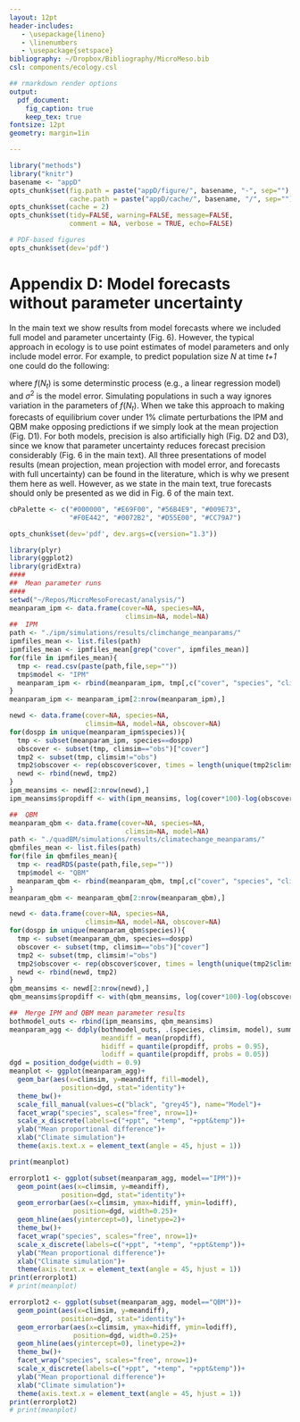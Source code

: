 ```yaml
---
layout: 12pt
header-includes:
   - \usepackage{lineno}
   - \linenumbers
   - \usepackage{setspace}
bibliography: ~/Dropbox/Bibliography/MicroMeso.bib
csl: components/ecology.csl

## rmarkdown render options
output:
  pdf_document:
    fig_caption: true
    keep_tex: true
fontsize: 12pt
geometry: margin=1in

---
```


\renewcommand\thefigure{D\arabic{figure}} 

```r
library("methods")
library("knitr")
basename <- "appD"
opts_chunk$set(fig.path = paste("appD/figure/", basename, "-", sep=""),
               cache.path = paste("appD/cache/", basename, "/", sep=""))
opts_chunk$set(cache = 2)
opts_chunk$set(tidy=FALSE, warning=FALSE, message=FALSE, 
               comment = NA, verbose = TRUE, echo=FALSE)

# PDF-based figures
opts_chunk$set(dev='pdf')
```

Appendix D: Model forecasts without parameter uncertainty
=========================================================
In the main text we show results from model forecasts where we included full model and parameter uncertainty (Fig. 6). However, the typical approach in ecology is to use point estimates of model parameters and only include model error. For example, to predict population size *N* at time *t+1* one could do the following:

\begin{align}
\mu_{t+1} &= f(N_{t}) \\
N_{t+1} &\sim \text{Normal}(\mu_{t+1}, \sigma^2)
\end{align}

where $f(N_t)$ is some determinstic process (e.g., a linear regression model) and $\sigma^2$ is the model error. Simulating populations in such a way ignores variation in the parameters of $f(N_t)$. When we take this approach to making forecasts of equilibrium cover under 1% climate perturbations the IPM and QBM make opposing predictions if we simply look at the mean projection (Fig. D1). For both models, precision is also artificially high (Fig. D2 and D3), since we know that parameter uncertainty reduces forecast precision considerably (Fig. 6 in the main text). All three presentations of model results (mean projection, mean projection with model error, and forecasts with full uncertainty) can be found in the literature, which is why we present them here as well. However, as we state in the main text, true forecasts should only be presented as we did in Fig. 6 of the main text.

```r
cbPalette <- c("#000000", "#E69F00", "#56B4E9", "#009E73", 
               "#F0E442", "#0072B2", "#D55E00", "#CC79A7")

opts_chunk$set(dev='pdf', dev.args=c(version="1.3"))

```

```r
library(plyr)
library(ggplot2)
library(gridExtra)
####
##  Mean parameter runs
####
setwd("~/Repos/MicroMesoForecast/analysis/")
meanparam_ipm <- data.frame(cover=NA, species=NA, 
                             climsim=NA, model=NA)
##  IPM 
path <- "./ipm/simulations/results/climchange_meanparams/"
ipmfiles_mean <- list.files(path)
ipmfiles_mean <- ipmfiles_mean[grep("cover", ipmfiles_mean)]
for(file in ipmfiles_mean){
  tmp <- read.csv(paste(path,file,sep=""))
  tmp$model <- "IPM"
  meanparam_ipm <- rbind(meanparam_ipm, tmp[,c("cover", "species", "climsim", "model")])
}
meanparam_ipm <- meanparam_ipm[2:nrow(meanparam_ipm),]

newd <- data.frame(cover=NA, species=NA, 
                   climsim=NA, model=NA, obscover=NA)
for(dospp in unique(meanparam_ipm$species)){
  tmp <- subset(meanparam_ipm, species==dospp)
  obscover <- subset(tmp, climsim=="obs")["cover"]
  tmp2 <- subset(tmp, climsim!="obs")
  tmp2$obscover <- rep(obscover$cover, times = length(unique(tmp2$climsim)))
  newd <- rbind(newd, tmp2)
}
ipm_meansims <- newd[2:nrow(newd),]
ipm_meansims$propdiff <- with(ipm_meansims, log(cover*100)-log(obscover*100))

##  QBM
meanparam_qbm <- data.frame(cover=NA, species=NA, 
                             climsim=NA, model=NA)
path <- "./quadBM/simulations/results/climatechange_meanparams/"
qbmfiles_mean <- list.files(path)
for(file in qbmfiles_mean){
  tmp <- readRDS(paste(path,file,sep=""))
  tmp$model <- "QBM"
  meanparam_qbm <- rbind(meanparam_qbm, tmp[,c("cover", "species", "climsim", "model")])
}
meanparam_qbm <- meanparam_qbm[2:nrow(meanparam_qbm),]

newd <- data.frame(cover=NA, species=NA, 
                   climsim=NA, model=NA, obscover=NA)
for(dospp in unique(meanparam_qbm$species)){
  tmp <- subset(meanparam_qbm, species==dospp)
  obscover <- subset(tmp, climsim=="obs")["cover"]
  tmp2 <- subset(tmp, climsim!="obs")
  tmp2$obscover <- rep(obscover$cover, times = length(unique(tmp2$climsim)))
  newd <- rbind(newd, tmp2)
}
qbm_meansims <- newd[2:nrow(newd),]
qbm_meansims$propdiff <- with(qbm_meansims, log(cover*100)-log(obscover*100))

##  Merge IPM and QBM mean parameter results
bothmodel_outs <- rbind(ipm_meansims, qbm_meansims)
meanparam_agg <- ddply(bothmodel_outs, .(species, climsim, model), summarise,
                       meandiff = mean(propdiff),
                       hidiff = quantile(propdiff, probs = 0.95),
                       lodiff = quantile(propdiff, probs = 0.05))
dgd = position_dodge(width = 0.9)
meanplot <- ggplot(meanparam_agg)+
  geom_bar(aes(x=climsim, y=meandiff, fill=model),
             position=dgd, stat="identity")+
  theme_bw()+
  scale_fill_manual(values=c("black", "grey45"), name="Model")+
  facet_wrap("species", scales="free", nrow=1)+
  scale_x_discrete(labels=c("+ppt", "+temp", "+ppt&temp"))+
  ylab("Mean proportional difference")+
  xlab("Climate simulation")+
  theme(axis.text.x = element_text(angle = 45, hjust = 1))

print(meanplot)
```

```r

errorplot1 <- ggplot(subset(meanparam_agg, model=="IPM"))+
  geom_point(aes(x=climsim, y=meandiff),
             position=dgd, stat="identity")+
  geom_errorbar(aes(x=climsim, ymax=hidiff, ymin=lodiff),
                position=dgd, width=0.25)+
  geom_hline(aes(yintercept=0), linetype=2)+
  theme_bw()+
  facet_wrap("species", scales="free", nrow=1)+
  scale_x_discrete(labels=c("+ppt", "+temp", "+ppt&temp"))+
  ylab("Mean proportional difference")+
  xlab("Climate simulation")+
  theme(axis.text.x = element_text(angle = 45, hjust = 1))
print(errorplot1)
# print(meanplot)
```

```r

errorplot2 <- ggplot(subset(meanparam_agg, model=="QBM"))+
  geom_point(aes(x=climsim, y=meandiff),
             position=dgd, stat="identity")+
  geom_errorbar(aes(x=climsim, ymax=hidiff, ymin=lodiff),
                position=dgd, width=0.25)+
  geom_hline(aes(yintercept=0), linetype=2)+
  theme_bw()+
  facet_wrap("species", scales="free", nrow=1)+
  scale_x_discrete(labels=c("+ppt", "+temp", "+ppt&temp"))+
  ylab("Mean proportional difference")+
  xlab("Climate simulation")+
  theme(axis.text.x = element_text(angle = 45, hjust = 1))
print(errorplot2)
# print(meanplot)
```
